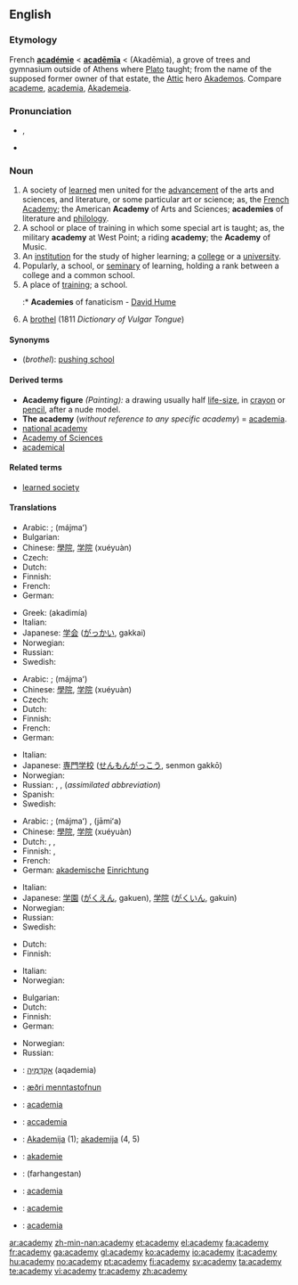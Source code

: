 ==English==
{{wikipedia|dab=Academy (disambiguation)|mul=Academy}}

===Etymology===
French '''[[académie]]''' < {{etyl|la}} '''[[academia|acadēmīa]]''' < {{etyl|grc}} '''{{polytonic|[[Ἀκαδήμια]]}}''' (Akadēmia), a grove of trees and gymnasium outside of Athens where [[w:Plato|Plato]] taught; from the name of the supposed former owner of that estate, the [[w:Attica|Attic]] hero [[w:Akademos|Akademos]]. Compare [[academe]], [[academia]], [[Akademeia]].

===Pronunciation===
* {{IPA|/əˈkædəmi/}}, {{SAMPA|/@"k{d@mi/}}
* {{audio|en-us-academy.ogg|Audio (US)}}

===Noun===
{{en-noun|academ|ies}}

# A society of [[learned]] men united for the [[advancement]] of the arts and sciences, and literature, or some particular art or science; as, the [[French Academy]]; the American '''Academy''' of Arts and Sciences; '''academies''' of literature and [[philology]].
# A school or place of training in which some special art is taught; as, the military '''academy''' at West Point; a riding '''academy'''; the '''Academy''' of Music.
# An [[institution]] for the study of higher learning; a [[college]] or a [[university]].
# Popularly, a school, or [[seminary]] of learning, holding a rank between a college and a common school.
# A place of [[training]]; a school.
#:* '''Academies''' of fanaticism - [[w:David Hume|David Hume]]
# {{1811}} A [[brothel]] (1811 ''Dictionary of Vulgar Tongue'') <!-- Does this deserve to be mentioned at all or is it just a curiosity? -->

====Synonyms====
* (''brothel''): [[pushing school]]

====Derived terms====
* '''Academy figure''' ''(Painting):'' a drawing usually half [[life-size]], in [[crayon]] or [[pencil]], after a nude model.
* '''The academy''' (''without reference to any specific academy'') = [[academia]].
* [[national academy]]
* [[Academy of Sciences]]
* [[academical]]

====Related terms====
* [[learned society]]

====Translations====
{{trans-top|learned society}}
* Arabic: ; {{Arab|[[مجمع]]}} (májmaʻ) {{m}}
* Bulgarian: {{t|bg|академия|sc=Cyrl}}
* Chinese: [[學院]], [[学院]] (xuéyuàn)
* Czech: {{t-|cs|akademie|f}}
* Dutch: {{t+|nl|academie|f}}
* Finnish: {{t-|fi|akatemia}}
* French: {{t+|fr|académie|f}}
* German: {{t+|de|Akademie|f}}
{{trans-mid}}
* Greek: {{t+|el|ακαδημία|f|sc=Grek}} (akadimía)
* Italian: {{t+|it|accademia|f}}
* Japanese: [[学会]] ([[がっかい]], gakkai)
* Norwegian: {{t+|no|akademi|n}}
* Russian: {{t+|ru|академия|f|tr=akadémija|sc=Cyrl}}
* Swedish: {{t-|sv|akademi|c}}
{{trans-bottom}}

{{trans-top|specialized school}}
* Arabic: ; {{Arab|[[مجمع]]}} (májmaʻ) {{m}}
* Chinese: [[學院]], [[学院]] (xuéyuàn)
* Czech: {{t-|cs|akademie|f}}
* Dutch: {{t+|nl|academie|f}}
* Finnish: {{t-|fi|akatemia}}
* French: {{t+|fr|académie|f}}
* German: {{t+|de|Akademie|f}}
{{trans-mid}}
* Italian: {{t+|it|accademia|m}}
* Japanese: [[専門学校]] ([[せんもんがっこう]], senmon gakkō)
* Norwegian: {{t+|no|akademi|n}}
* Russian: {{t+|ru|академия|f|tr=akadémija|sc=Cyrl}}, {{t|ru|высшее учебное заведение|n|tr=výsšeje učébnoje zavedénije|sc=Cyrl}}, {{t+|ru|вуз|m|tr=vuz|sc=Cyrl}} (''assimilated abbreviation'')
* Spanish: {{t+|es|cantera|f}}
* Swedish: {{t-|sv|akademi|c}}
{{trans-bottom}}

{{trans-top|college or university}}
* Arabic: ; {{Arab|[[مجمع]]}} (májmaʻ) {{m}}, {{Arab|[[جامعة]]}} (jāmiʻa) {{f}}
* Chinese: [[學院]], [[学院]] (xuéyuàn)
* Dutch: {{t+|nl|academie|f}}, {{t+|nl|universiteit}}, {{t+|nl|college}}
* Finnish: {{t+|fi|yliopisto}}, {{t+|fi|korkeakoulu}}
* French: {{t+|fr|académie|f}}
* German: [[akademisch]]e [[Einrichtung]] {{f}}
{{trans-mid}}
* Italian: {{t+|it|accademia}}
* Japanese: [[学園]] ([[がくえん]], gakuen), [[学院]] ([[がくいん]], gakuin)
* Norwegian: {{t+|no|akademi|n}}
* Russian: {{t+|ru|академия|f|tr=akadémija|sc=Cyrl}}
* Swedish: {{t-|sv|akademi|c}}
{{trans-bottom}}

{{trans-top|seminary}}
* Dutch: {{t+|nl|academie|f}}
* Finnish: {{t-|fi|seminaari}}
{{trans-mid}}
* Italian: {{t-|it|seminario|m}}
* Norwegian: {{t+|no|akademi|n}}
{{trans-bottom}}

{{trans-top|place of training, school}}
* Bulgarian: {{t|bg|школа|sc=Cyrl}}
* Dutch: {{t+|nl|academie|f}}
* Finnish: {{t-|fi|akatemia}}
* German: {{t+|de|Akademie|f}}
{{trans-mid}}
* Norwegian: {{t+|no|akademi|n}}
* Russian: {{t+|ru|академия|f|tr=akadémija|sc=Cyrl}}
{{trans-bottom}}

{{checktrans-top}}
* {{ttbc|Hebrew}}: [[אקדמיה|אָקָדֶמְיָה]] (aqademia) {{f}}
* {{ttbc|Icelandic}}: [[æðri menntastofnun]]
* {{ttbc|Interlingua}}: [[academia]]
* {{ttbc|Italian}}: [[accademia]] {{f}}
* {{ttbc|Lithuanian}}: [[Akademija]] {{f}} (1); [[akademija]] {{f}} (4, 5)
{{trans-mid}}
* {{ttbc|Novial}}: [[akademie]]
* {{ttbc|Persian}}: {{fa-Arab|[[فرهنگستان]]}} (farhangestan)
* {{ttbc|Portuguese}}: [[academia]] {{f}}
* {{ttbc|Romanian}}: [[academie]] {{f}}
* {{ttbc|Spanish}}: [[academia]] {{f}}
{{trans-bottom}}

[[ar:academy]]
[[zh-min-nan:academy]]
[[et:academy]]
[[el:academy]]
[[fa:academy]]
[[fr:academy]]
[[ga:academy]]
[[gl:academy]]
[[ko:academy]]
[[io:academy]]
[[it:academy]]
[[hu:academy]]
[[no:academy]]
[[pt:academy]]
[[fi:academy]]
[[sv:academy]]
[[ta:academy]]
[[te:academy]]
[[vi:academy]]
[[tr:academy]]
[[zh:academy]]